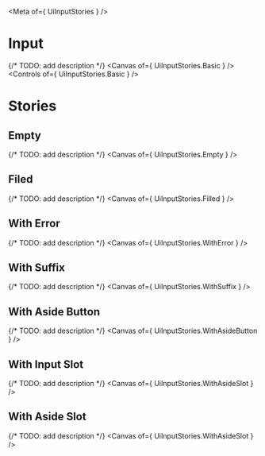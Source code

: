 
<Meta of={ UiInputStories } />

# Input
{/* TODO: add description */}
<Canvas of={ UiInputStories.Basic } />
<Controls of={ UiInputStories.Basic } />

# Stories
## Empty
{/* TODO: add description */}
<Canvas of={ UiInputStories.Empty } />

## Filed
{/* TODO: add description */}
<Canvas of={ UiInputStories.Filled } />

## With Error
{/* TODO: add description */}
<Canvas of={ UiInputStories.WithError } />

## With Suffix
{/* TODO: add description */}
<Canvas of={ UiInputStories.WithSuffix } />

## With Aside Button
{/* TODO: add description */}
<Canvas of={ UiInputStories.WithAsideButton } />

## With Input Slot
{/* TODO: add description */}
<Canvas of={ UiInputStories.WithAsideSlot } />

## With Aside Slot
{/* TODO: add description */}
<Canvas of={ UiInputStories.WithAsideSlot } />

